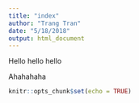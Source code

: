 ```yaml
---
title: "index"
author: "Trang Tran"
date: "5/18/2018"
output: html_document
---
```



Hello hello hello


Ahahahaha 

```r
knitr::opts_chunk$set(echo = TRUE)
```

